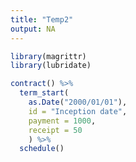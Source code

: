 ```yaml
---
title: "Temp2"
output: NA
---
```



```r
library(magrittr)
library(lubridate)
```

```r
contract() %>% 
  term_start(
    as.Date("2000/01/01"), 
    id = "Inception date",
    payment = 1000,
    receipt = 50
    ) %>% 
  schedule()

```

